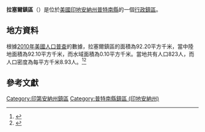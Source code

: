 {{noteTA
|G1=USState
|G2=地名
|G3=Unit
}}
{{Infobox settlement
|official_name            = 拉塞爾鎮區
|native_name = Russell Township
|settlement_type          = [[行政鎮區|行政鎮區]]
|image_skyline            = 
|imagesize                = 
|image_map                = Map highlighting Russell Township, Putnam County, Indiana.svg
|mapsize                  = 250px
|pushpin_map  =USA Indiana
|pushpin_label = 拉塞爾鎮區
|pushpin_label_position   = top
|pushpin_map_caption      = 拉塞爾鎮區在印地安納州的位置
|subdivision_type         = [[世界政區索引|國家]]
|subdivision_type1        = [[美国州份|州份]]
|subdivision_type2        = [[印地安納州行政区划|縣]]
|subdivision_name         = [[美国|美国]]
|subdivision_name1        = [[印地安納州|印地安納州]]
|subdivision_name2        = [[普特南縣_(印地安納州)|普特南縣]]
|elevation_ft             = 807
|elevation_m              = 246
|timezone                 = [[北美东部時區|北美东部時區]]
|area_total_km2           = 92.20
|area_land_km2            = 92.10
|area_water_km2           = 0.10
|area_total_sq_mi         = 
|area_land_sq_mi          = 
|area_water_sq_mi         = 
|population_as_of         = [[2010年美國人口普查|2010]]
|population_footnotes     = 
|population_total         = 823
|population_density_km2   = auto
|population_density_sq_mi = auto
|utc_offset               = -5
|coordinates              = {{coord|39|48|46|N|86|57|04|W|type:city_region:US-AL_source:GNS-enwiki|display=inline,title}}
| coor_pinpoint           = 
| coordinates_footnotes   = 
|timezone_DST             = EDT
|utc_offset_DST           = -4
|postal_code_type         = [[美國郵區編號|郵區編號]]
|postal_code              = 
|area_code                = {{link-en|电话区号765|Area code 765|765}}
|blank_name = [[地名信息系统|GNIS ID]]
|blank_info = 453817
}}
'''拉塞爾鎮區'''（{{lang-en|Russell Township}}）是位於[[美國|美國]][[印地安納州|印地安納州]][[普特南縣_(印地安納州)|普特南縣]]的一個[[行政鎮區|行政鎮區]]。

== 地方資料 ==
根據[[2010年美國人口普查|2010年美國人口普查]]的數據，拉塞爾鎮區的面積為92.20平方千米，當中陸地面積為92.10平方千米，而水域面積為0.10平方千米。當地共有人口823人，而人口密度為每平方千米8.93人。<ref name="GR8">{{cite web|url=http://factfinder2.census.gov|publisher=[[美国人口调查局|美国人口调查局]]|accessdate=2011-05-14|title=American FactFinder|archive-date=2013-09-11|archive-url=https://web.archive.org/web/20130911234518/http://factfinder2.census.gov/|dead-url=no}}</ref><ref>{{cite web|url=https://www.citypopulation.de/en/usa/indiana/admin/|title=USA: Indiana (Counties and Townships) - City Population|access-date=2020-08-17|archive-date=2020-04-22|archive-url=https://web.archive.org/web/20200422090607/https://www.citypopulation.de/en/usa/indiana/admin/|dead-url=no}}</ref>

== 參考文獻 ==
{{reflist}}

{{普特南縣 (印地安納州)}}

{{DEFAULTSORT:Russell Township}}
[[Category:印第安納州鎮區|Category:印第安納州鎮區]]
[[Category:普特南縣鎮區_(印地安納州)|Category:普特南縣鎮區 (印地安納州)]]

{{Indiana-geo-stub}}